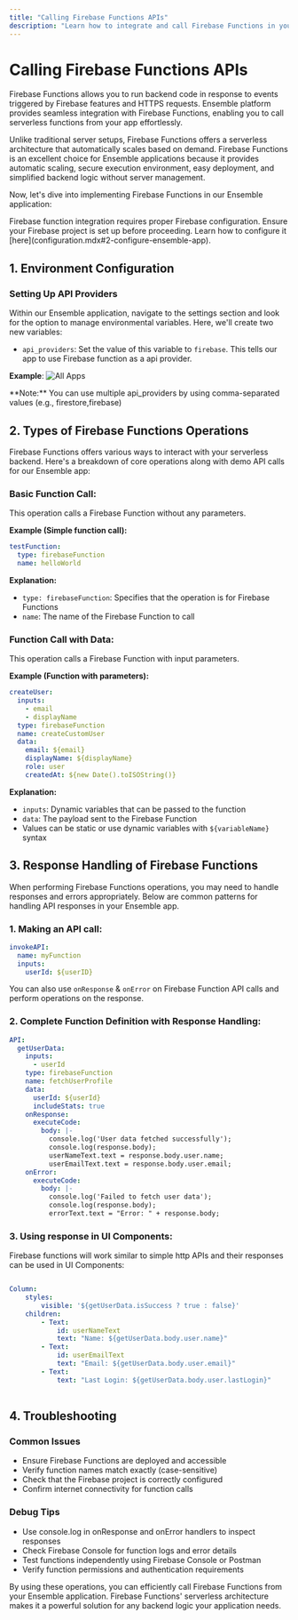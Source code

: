 ```yaml
---
title: "Calling Firebase Functions APIs"
description: "Learn how to integrate and call Firebase Functions in your Ensemble applications"
---
```



# Calling Firebase Functions APIs

Firebase Functions allows you to run backend code in response to events triggered by Firebase features and HTTPS requests. Ensemble platform provides seamless integration with Firebase Functions, enabling you to call serverless functions from your app effortlessly.

Unlike traditional server setups, Firebase Functions offers a serverless architecture that automatically scales based on demand. Firebase Functions is an excellent choice for Ensemble applications because it provides automatic scaling, secure execution environment, easy deployment, and simplified backend logic without server management.

Now, let's dive into implementing Firebase Functions in our Ensemble application:

<Callout type="warning">
  Firebase function integration requires proper Firebase configuration. Ensure your Firebase project is set up before proceeding. Learn how to configure it [here](configuration.mdx#2-configure-ensemble-app).
</Callout>



## 1. Environment Configuration

### Setting Up API Providers
Within our Ensemble application, navigate to the settings section and look for the option to manage environmental variables. Here, we'll create two new variables:
- `api_providers`: Set the value of this variable to `firebase`. This tells our app to use Firebase function as a api provider.

**Example**:
![All Apps](/images/firebase/firebasefunction.png)

<Callout type="info">
**Note:** You can use multiple api_providers by using comma-separated values (e.g., firestore,firebase)
</Callout>


## 2. Types of Firebase Functions Operations

Firebase Functions offers various ways to interact with your serverless backend. Here's a breakdown of core operations along with demo API calls for our Ensemble app:

### Basic Function Call:
This operation calls a Firebase Function without any parameters.

**Example (Simple function call):**
```yaml
testFunction:
  type: firebaseFunction
  name: helloWorld
```

**Explanation:**
- `type: firebaseFunction`: Specifies that the operation is for Firebase Functions
- `name`: The name of the Firebase Function to call

### Function Call with Data:
This operation calls a Firebase Function with input parameters.

**Example (Function with parameters):**
```yaml
createUser:
  inputs:
    - email
    - displayName
  type: firebaseFunction
  name: createCustomUser
  data:
    email: ${email}
    displayName: ${displayName}
    role: user
    createdAt: ${new Date().toISOString()}
```

**Explanation:**
- `inputs`: Dynamic variables that can be passed to the function
- `data`: The payload sent to the Firebase Function
- Values can be static or use dynamic variables with `${variableName}` syntax

## 3. Response Handling of Firebase Functions

When performing Firebase Functions operations, you may need to handle responses and errors appropriately. Below are common patterns for handling API responses in your Ensemble app.

### 1. Making an API call:
```yaml
invokeAPI:
  name: myFunction
  inputs:
    userId: ${userID}
```

You can also use `onResponse` & `onError` on Firebase Function API calls and perform operations on the response.

### 2. Complete Function Definition with Response Handling:
```yaml
API:
  getUserData:
    inputs:
      - userId
    type: firebaseFunction
    name: fetchUserProfile
    data:
      userId: ${userId}
      includeStats: true
    onResponse:
      executeCode:
        body: |-
          console.log('User data fetched successfully');
          console.log(response.body);
          userNameText.text = response.body.user.name;
          userEmailText.text = response.body.user.email;
    onError:
      executeCode:
        body: |-
          console.log('Failed to fetch user data');
          console.log(response.body);
          errorText.text = "Error: " + response.body;

```

### 3. Using response in UI Components:
Firebase functions will work similar to simple http APIs and their responses can be used in UI Components:

```yaml

Column:
    styles:
        visible: '${getUserData.isSuccess ? true : false}'
    children:
        - Text:
            id: userNameText
            text: "Name: ${getUserData.body.user.name}"
        - Text:
            id: userEmailText  
            text: "Email: ${getUserData.body.user.email}"
        - Text:
            text: "Last Login: ${getUserData.body.user.lastLogin}"
 
```



## 4. Troubleshooting

### Common Issues
- Ensure Firebase Functions are deployed and accessible
- Verify function names match exactly (case-sensitive)
- Check that the Firebase project is correctly configured
- Confirm internet connectivity for function calls

### Debug Tips
- Use console.log in onResponse and onError handlers to inspect responses
- Check Firebase Console for function logs and error details
- Test functions independently using Firebase Console or Postman
- Verify function permissions and authentication requirements

<Callout type="success">
By using these operations, you can efficiently call Firebase Functions from your Ensemble application. Firebase Functions' serverless architecture makes it a powerful solution for any backend logic your application needs.
</Callout>